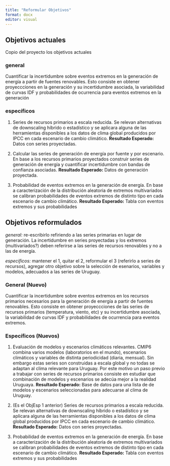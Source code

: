 ```yaml
---
title: "Reformular Objetivos"
format: docx
editor: visual
---
```


## Objetivos actuales

Copio del proyecto los objetivos actuales

### general

Cuantificar la incertidumbre sobre eventos extremos en la generación de energía a partir de fuentes renovables. Esto consiste en obtener proyeccciones en la generación y su incertidumbre asociada, la variabilidad de curvas IDF y probabilidades de ocurrencia para eventos extremos en la generación

### específicos

1.  Series de recursos primarios a escala reducida. Se relevan alternativas de downscaling híbrido o estadístico y se aplicara alguna de las herramientas disponibles a los datos de clima global producidos por IPCC en cada escenario de cambio climático. **Resultado Esperado:** Datos con series proyectadas.

2.  Calcular las series de generación de energía por fuente y por escenario. En base a los recursos primarios proyectados construir series de generación de energía y cuantificar incertidumbre con bandas de confianza asociadas. **Resultado Esperado:** Datos de generación proyectada.

3.  Probabilidad de eventos extremos en la generación de energía. En base a caracterización de la distribución aleatoria de extremos multivariados se calibran probabilidades de eventos extremos de distinto tipo en cada escenario de cambio climático. **Resultado Esperado:** Tabla con eventos extremos y sus probabilidades

## Objetivos reformulados

*general:* re-escribirlo refiriendo a las series primarias en lugar de generación. La incertidumbre en series proyectadas y los extremos (multivariados?) deben referirse a las series de recursos renovables y no a las de energía.

*específicos:* mantener el 1, quitar el 2, reformular el 3 (referirlo a series de recursos), agregar otro objetivo sobre la selección de esenarios, variables y modelos, adecuados a las series de Uruguay.

### General (Nuevo)

Cuantificar la incertidumbre sobre eventos extremos en los recursos primarios necesarios para la generación de energía a partir de fuentes renovables. Esto consiste en obtener proyeccciones de las series de recursos primarios (temperatura, viento, etc) y su incertidumbre asociada, la variabilidad de curvas IDF y probabilidades de ocurrencia para eventos extremos.

### Específicos (Nuevos)

1. Evaluación de modelos y escenarios climáticos relevantes. CMIP6 combina varios modelos (laboratorios en el mundo), escenarios climáticos y variables de distinta periodicidad (diaria, mensual). Sin embargo estas series son construidas a escala global y no todas se adaptan al clima relevante para Uruguay. Por este motivo un paso previo a trabajar con series de recursos primarios consiste en estudiar que combinación de modelos y escenarios se adecúa mejor a la realidad Uruguaya.  **Resultado Esperado:** Base de datos para una lista de de modelos y escenarios seleccionadas para adecuarse al clima de Uruguay. 

2. (Es el ObjEsp 1 anterior)  Series de recursos primarios a escala reducida. Se relevan alternativas de downscaling híbrido o estadístico y se aplicara alguna de las herramientas disponibles a los datos de clima global producidos por IPCC en cada escenario de cambio climático. **Resultado Esperado:** Datos con series proyectadas.

3.  Probabilidad de eventos extremos en la generación de energía. En base a caracterización de la distribución aleatoria de extremos multivariados se calibran probabilidades de eventos extremos de distinto tipo en cada escenario de cambio climático. **Resultado Esperado:** Tabla con eventos extremos y sus probabilidades


